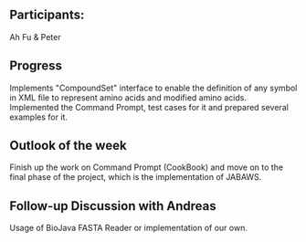 ==Participants:==

Ah Fu & Peter

== Progress ==

Implements "CompoundSet<AminoAcidCompound>" interface to enable the definition of any symbol in XML file to represent amino acids and modified amino acids.
Implemented the Command Prompt, test cases for it and prepared several examples for it.

== Outlook of the week ==

Finish up the work on Command Prompt (CookBook) and move on to the final phase of the project, which is the implementation of JABAWS.

== Follow-up Discussion with Andreas ==

Usage of BioJava FASTA Reader or implementation of our own.